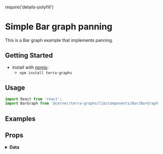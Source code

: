 require('details-polyfill')

# Simple Bar graph panning

This is a Bar graph example that implements panning.

## Getting Started

- Install with [npmjs](https://www.npmjs.com):
  - `npm install terra-graphs`

## Usage

```jsx
import React from 'react';
import BarGraph from '@cerner/terra-graphs/lib/components/Bar/BarGraph';
```

## Examples
<BarGraphPanning />

## Props
<PropsTable />

<details>
<summary style={{ fontSize: 24 }}>
<b>Data</b>
</summary>

### Graph Config object
<GraphConfig />

### Data object
<DataObject />
</details>
